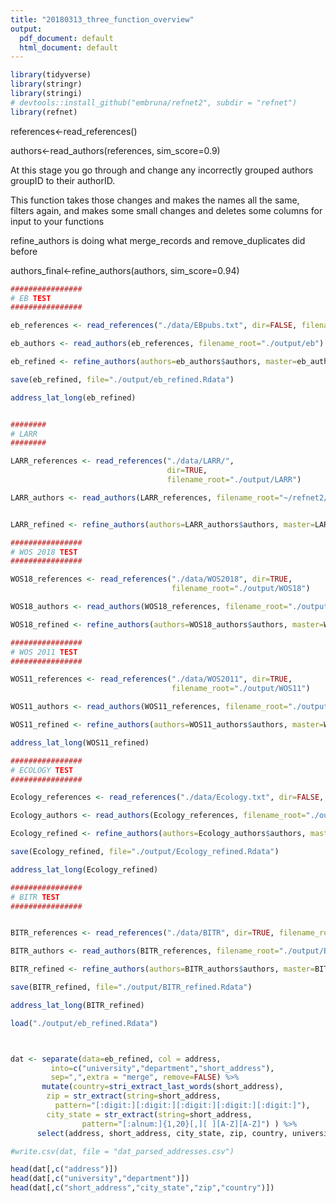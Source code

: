 ```yaml
---
title: "20180313_three_function_overview"
output:
  pdf_document: default
  html_document: default
---
```


```r
library(tidyverse)
library(stringr)
library(stringi)
# devtools::install_github("embruna/refnet2", subdir = "refnet")  
library(refnet)
```


references<-read_references()

authors<-read_authors(references, sim_score=0.9)

At this stage you go through and change any incorrectly grouped authors groupID to their authorID.

This function takes those changes and makes the names all the same, filters again, and makes some small changes and deletes some columns for input to your functions

refine_authors is doing what merge_records and remove_duplicates did before 

authors_final<-refine_authors(authors, sim_score=0.94)

```r



################
# EB TEST
################

eb_references <- read_references("./data/EBpubs.txt", dir=FALSE, filename_root="./output/eb")

eb_authors <- read_authors(eb_references, filename_root="./output/eb")

eb_refined <- refine_authors(authors=eb_authors$authors, master=eb_authors$master)

save(eb_refined, file="./output/eb_refined.Rdata")

address_lat_long(eb_refined)


########
# LARR
########

LARR_references <- read_references("./data/LARR/", 
                                   dir=TRUE, 
                                   filename_root="./output/LARR")

LARR_authors <- read_authors(LARR_references, filename_root="~/refnet2/output/LARR")


LARR_refined <- refine_authors(authors=LARR_authors$authors, master=LARR_authors$master)

################
# WOS 2018 TEST
################

WOS18_references <- read_references("./data/WOS2018", dir=TRUE, 
                                    filename_root="./output/WOS18")

WOS18_authors <- read_authors(WOS18_references, filename_root="./output/WOS18")

WOS18_refined <- refine_authors(authors=WOS18_authors$authors, master=WOS18_authors$master)

################
# WOS 2011 TEST
################

WOS11_references <- read_references("./data/WOS2011", dir=TRUE, 
                                    filename_root="./output/WOS11")

WOS11_authors <- read_authors(WOS11_references, filename_root="./output/WOS11")

WOS11_refined <- refine_authors(authors=WOS11_authors$authors, master=WOS11_authors$master)

address_lat_long(WOS11_refined)

################
# ECOLOGY TEST
################

Ecology_references <- read_references("./data/Ecology.txt", dir=FALSE, filename_root="./output/Ecology")

Ecology_authors <- read_authors(Ecology_references, filename_root="./output/Ecology")

Ecology_refined <- refine_authors(authors=Ecology_authors$authors, master=Ecology_authors$master)

save(Ecology_refined, file="./output/Ecology_refined.Rdata")

address_lat_long(Ecology_refined)

################
# BITR TEST
################


BITR_references <- read_references("./data/BITR", dir=TRUE, filename_root="./output/BITR")

BITR_authors <- read_authors(BITR_references, filename_root="./output/BITR")

BITR_refined <- refine_authors(authors=BITR_authors$authors, master=BITR_authors$master)

save(BITR_refined, file="./output/BITR_refined.Rdata")

address_lat_long(BITR_refined)


```

```r
load("./output/eb_refined.Rdata")



dat <- separate(data=eb_refined, col = address, 
         into=c("university","department","short_address"),
         sep=",",extra = "merge", remove=FALSE) %>%
       mutate(country=stri_extract_last_words(short_address),
        zip = str_extract(string=short_address, 
          pattern="[:digit:][:digit:][:digit:][:digit:][:digit:]"),
        city_state = str_extract(string=short_address,
                pattern="[:alnum:]{1,20}[,][ ][A-Z][A-Z]") ) %>%
      select(address, short_address, city_state, zip, country, university, department)

#write.csv(dat, file = "dat_parsed_addresses.csv")

```

\newpage

```r
head(dat[,c("address")])
head(dat[,c("university","department")])
head(dat[,c("short_address","city_state","zip","country")])
```